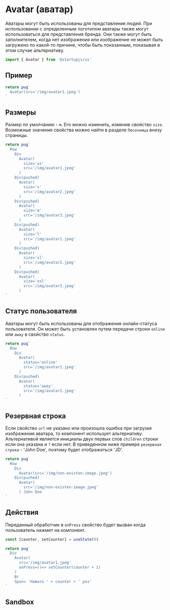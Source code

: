 
# Avatar (аватар)
Аватары могут быть использованы для представления людей. При использовании с определенным логотипом аватары также могут использоваться для представления бренда. Они также могут быть заполнителем, когда нет изображения или изображение не может быть загружено по какой-то причине, чтобы быть показанным, показывая в этом случае альтернативу.

```js
import { Avatar } from '@startupjs/ui'
```

## Пример

```jsx example
return pug`
  Avatar(src='/img/avatar1.jpeg')
`
```

## Размеры

Размер по умолчанию - `m`. Его можно изменить, изменив свойство `size`. Возможные значения свойства можно найти в разделе `Песочница` внизу страницы.

```jsx example
return pug`
  Row
    Div
      Avatar(
        size='xs'
        src='/img/avatar1.jpeg'
      )
    Div(pushed)
      Avatar(
        size='s'
        src='/img/avatar2.jpeg'
      )
    Div(pushed)
      Avatar(
        size='m'
        src='/img/avatar3.jpeg'
      )
    Div(pushed)
      Avatar(
        size='l'
        src='/img/avatar1.jpeg'
      )
    Div(pushed)
      Avatar(
        size='xl'
        src='/img/avatar2.jpeg'
      )
    Div(pushed)
      Avatar(
        size='xxl'
        src='/img/avatar3.jpeg'
      )
`
```

## Статус пользователя

Аватары могут быть использованы для отображения онлайн-статуса пользователя. Он может быть установлен путем передачи строки `online` или `away` в свойство `status`.

```jsx example
return pug`
  Row
    Div
      Avatar(
        status='online'
        src='/img/avatar1.jpeg'
      )
    Div(pushed)
      Avatar(
        status='away'
        src='/img/avatar2.jpeg'
      )
`
```

## Резервная строка

Если свойство `url` не указано или произошла ошибка при загрузке изображения аватара, то компонент использует альтернативу. Альтернативой является инициалы двух первых слов `children` строки если она указана и `?` если нет. В приведенном ниже примере `резервная строка` - 'John Doe', поэтому будет отображаться 'JD'.

```jsx example
return pug`
  Row
    Div
      Avatar(src='/img/non-existen-image.jpeg')
    Div(pushed)
      Avatar(
        src='/img/non-existen-image.jpeg'
      ) John Doe
`
```

## Действия

Переданный обработчик в `onPress` свойство будет вызван когда пользователь нажмет на компонент.

```jsx example
const [counter, setCounter] = useState(0)

return pug`
  Div
    Avatar(
      src='/img/avatar1.jpeg'
      onPress=()=> setCounter(counter + 1)
    )
    Br
    Span= 'Нажато ' + counter + ' раз'
`
```

## Sandbox

<Sandbox Component={Avatar} />
